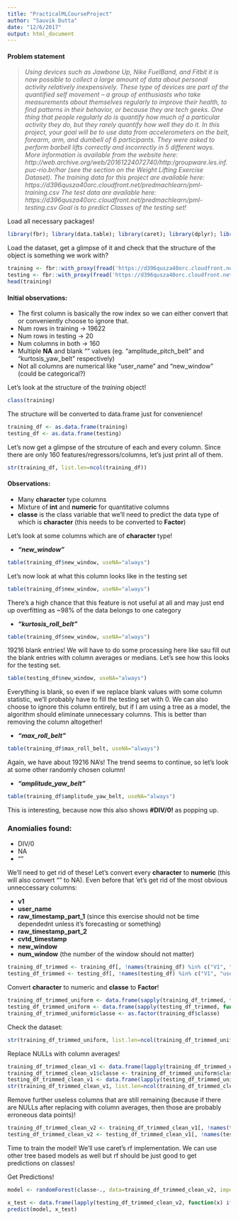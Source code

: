 ```yaml
---
title: "PracticalMLCourseProject"
author: "Sauvik Dutta"
date: "12/6/2017"
output: html_document
---
```


#### Problem statement

> *Using devices such as Jawbone Up, Nike FuelBand, and Fitbit it is now possible to collect a large amount of data about personal activity relatively inexpensively. These type of devices are part of the quantified self movement – a group of enthusiasts who take measurements about themselves regularly to improve their health, to find patterns in their behavior, or because they are tech geeks. One thing that people regularly do is quantify how much of a particular activity they do, but they rarely quantify how well they do it. In this project, your goal will be to use data from accelerometers on the belt, forearm, arm, and dumbell of 6 participants. They were asked to perform barbell lifts correctly and incorrectly in 5 different ways. More information is available from the website here: http://web.archive.org/web/20161224072740/http:/groupware.les.inf.puc-rio.br/har (see the section on the Weight Lifting Exercise Dataset).
The training data for this project are available here:
https://d396qusza40orc.cloudfront.net/predmachlearn/pml-training.csv
The test data are available here:
https://d396qusza40orc.cloudfront.net/predmachlearn/pml-testing.csv
Goal is to predict Classes of the testing set!*

Load all necessary packages!

```r
library(fbr); library(data.table); library(caret); library(dplyr); library(randomForest)
```

Load the dataset, get a glimpse of it and check that the structure of the object is something we work with?

```r
training <- fbr::with_proxy(fread('https://d396qusza40orc.cloudfront.net/predmachlearn/pml-training.csv'))
testing <- fbr::with_proxy(fread('https://d396qusza40orc.cloudfront.net/predmachlearn/pml-testing.csv'))
head(training)
```

#### Initial observations:

* The first column is basically the row index so we can either convert that or conveniently choose to ignore that.
* Num rows in training -> 19622
* Num rows in testing -> 20
* Num columns in both -> 160
* Multiple **NA** and blank "" values (eg. "amplitude_pitch_belt" and "kurtosis_yaw_belt" respectively)
* Not all columns are numerical like "user_name" and "new_window" (could be categorical?)

Let's look at the structure of the *training* object!

```r
class(training)
```

The structure will be converted to data.frame just for convenience!

```r
training_df <- as.data.frame(training)
testing_df <- as.data.frame(testing)
```

Let's now get a glimpse of the strcuture of each and every column. Since there are only 160 features/regressors/columns, let's just print all of them.

```r
str(training_df, list.len=ncol(training_df))
```

#### Observations:
* Many **character** type columns
* Mixture of **int** and **numeric** for quantitative columns
* **classe** is the class variable that we'll need to predict the data type of which is **character** (this needs to be converted to **Factor**)

Let's look at some columns which are of **character** type! 


* ***"new_window"***

```r
table(training_df$new_window, useNA="always")
```

Let's now look at what this column looks like in the testing set

```r
table(training_df$new_window, useNA="always")
```

There's a high chance that this feature is not useful at all and may just end up overfitting as ~98% of the data belongs to one category

* ***"kurtosis_roll_belt"***

```r
table(training_df$new_window, useNA="always")
```

19216 blank entries! We will have to do some processing here like sau fill out the blank entries with column averages or medians.
Let's see how this looks for the testing set.

```r
table(testing_df$new_window, useNA="always")
```

Everything is blank, so even if we replace blank values with some column statistic, we'll probably have to fill the testing set with 0. We can also choose to ignore this column entirely, but if I am using a tree as a model, the algorithm should eliminate unnecessary columns. This is better than removing the column altogether!

* ***"max_roll_belt"***

```r
table(training_df$max_roll_belt, useNA="always")
```

Again, we have about 19216 NA's!
The trend seems to continue, so let's look at some other randomly chosen column!

* ***"amplitude_yaw_belt"***
```r
table(training_df$amplitude_yaw_belt, useNA="always")
```

This is interesting, because now this also shows **#DIV/0!** as popping up. 

### Anomialies found:
* DIV/0
* NA
* ""

We'll need to get rid of these! Let's convert every **character** to **numeric** (this will also convert "" to NA). Even before that 'et's get rid of the most obvious unneccessary columns:

* **v1**
* **user_name**
* **raw_timestamp_part_1** (since this exercise should not be time dependednt unless it's forecasting or something)
* **raw_timestamp_part_2**
* **cvtd_timestamp**
* **new_window**
* **num_window** (the number of the window should not matter)


```r
training_df_trimmed <- training_df[, !names(training_df) %in% c("V1", "user_name", "raw_timestamp_part_1", "raw_timestamp_part_2", "cvtd_timestamp", "new_window", "num_window")]
testing_df_trimmed <- testing_df[, !names(testing_df) %in% c("V1", "user_name", "raw_timestamp_part_1", "raw_timestamp_part_2", "cvtd_timestamp", "new_window", "num_window")]
```


Convert **character** to numeric and **classe** to **Factor**!

```r
training_df_trimmed_uniform <- data.frame(sapply(training_df_trimmed, function(x) as.numeric(as.character(x))))
testing_df_trimmed_uniform <- data.frame(sapply(testing_df_trimmed, function(x) as.numeric(as.character(x))))
training_df_trimmed_uniform$classe <- as.factor(training_df$classe)
```

Check the dataset:

```r
str(training_df_trimmed_uniform, list.len=ncol(training_df_trimmed_uniform))
```

Replace NULLs with column averages!

```r
training_df_trimmed_clean_v1 <- data.frame(lapply(training_df_trimmed_uniform[, -153], function(x) ifelse(is.na(x), mean(x, na.rm = TRUE), x)))
training_df_trimmed_clean_v1$classe <- training_df_trimmed_uniform$classe
testing_df_trimmed_clean_v1 <- data.frame(lapply(testing_df_trimmed_uniform[, -153], function(x) ifelse(is.na(x), mean(x, na.rm = TRUE), x)))
str(training_df_trimmed_clean_v1, list.len=ncol(training_df_trimmed_clean_v1))
```

Remove further useless columns that are still remaining (because if there are NULLs after replacing with column averages, then those are probably erroneous data points)!

```r
training_df_trimmed_clean_v2 <- training_df_trimmed_clean_v1[, !names(training_df_trimmed_clean_v1) %in% c("kurtosis_yaw_belt", "skewness_yaw_belt", "kurtosis_yaw_dumbbell", "skewness_yaw_dumbbell", "kurtosis_yaw_forearm", "skewness_yaw_forearm")]
testing_df_trimmed_clean_v2 <- testing_df_trimmed_clean_v1[, !names(testing_df_trimmed_clean_v1) %in% c("kurtosis_yaw_belt", "skewness_yaw_belt", "kurtosis_yaw_dumbbell", "skewness_yaw_dumbbell", "kurtosis_yaw_forearm", "skewness_yaw_forearm")]
```

Time to train the model! We'll use caret's rf implementation. We can use other tree based models as well but rf should be just good to get predictions on classes! 

Get Predictions!

```r
model <- randomForest(classe~., data=training_df_trimmed_clean_v2, importance=TRUE, ntree=50)
```

```r
x_test <- data.frame(lapply(testing_df_trimmed_clean_v2, function(x) ifelse(is.na(x), 0, x)))
predict(model, x_test)
```
















